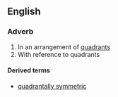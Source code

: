 ==English==

===Adverb===
{{en-adv}}

# In an arrangement of [[quadrant]]s
# With reference to quadrants

====Derived terms====
* [[quadrantally symmetric]]